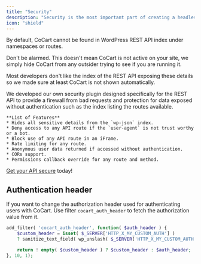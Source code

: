 ```yaml
---
title: "Security"
description: "Security is the most important part of creating a headless store."
icon: "shield"
---
```


<Note>
    By default, CoCart cannot be found in WordPress REST API index under namespaces or routes.
</Note>

Don't be alarmed. This doesn't mean CoCart is not active on your site, we simply hide CoCart from any outsider trying to see if you are running it.

Most developers don't like the index of the REST API exposing these details so we made sure at least CoCart is not shown automatically.

<Info>
    We developed our own security plugin designed specifically for the REST API to provide a firewall from bad requests and protection for data exposed without authentication such as the index listing the routes available.

    **List of Features**
    * Hides all sensitive details from the `wp-json` index.
    * Deny access to any API route if the `user-agent` is not trust worthy or a bot.
    * Block use of any API route in an iFrame.
    * Rate limiting for any route.
    * Anonymous user data returned if accessed without authentication.
    * CORs support.
    * Permissions callback override for any route and method.

[Get your API secure](https://apisecurity.pro/?ref=cocartdocs) today!
</Info>

## Authentication header

If you want to change the authorization header used for authenticating users with CoCart. Use filter `cocart_auth_header` to fetch the authorization value from it.

```php
add_filter( 'cocart_auth_header', function( $auth_header ) {
    $custom_header = isset( $_SERVER['HTTP_X_MY_CUSTOM_AUTH'] ) 
    ? sanitize_text_field( wp_unslash( $_SERVER['HTTP_X_MY_CUSTOM_AUTH'] ) ) : '';

    return ! empty( $custom_header ) ? $custom_header : $auth_header;
}, 10, 1);
```
